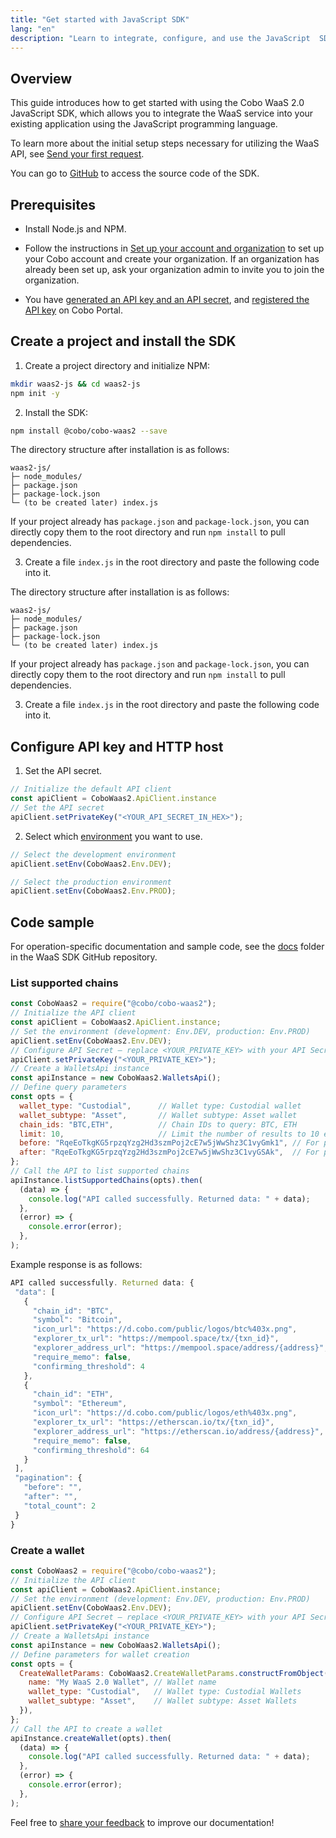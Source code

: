 ```yaml
---
title: "Get started with JavaScript SDK"
lang: "en"
description: "Learn to integrate, configure, and use the JavaScript  SDK with code samples for seamless app development."
---
```


## Overview

This guide introduces how to get started with using the Cobo WaaS 2.0 JavaScript SDK, which allows you to integrate the WaaS service into your existing application using the JavaScript programming language.

To learn more about the initial setup steps necessary for utilizing the WaaS API, see [Send your first request](/v2/guides/get-started/get-started-with-waas).

You can go to [GitHub](https://github.com/CoboGlobal/cobo-waas2-js-sdk/) to access the source code of the SDK.

## Prerequisites

- Install Node.js and NPM.

- Follow the instructions in [Set up your account and organization](https://manuals.cobo.com/en/portal/quick-start-guide) to set up your Cobo account and create your organization. If an organization has already been set up, ask your organization admin to invite you to join the organization.
- You have [generated an API key and an API secret](/v2/guides/overview/cobo-auth#generate-an-api-key-and-an-api-secret), and [registered the API key](https://manuals.cobo.com/en/portal/developer-console/create-api-key) on Cobo Portal.

## Create a project and install the SDK 

1. Create a project directory and initialize NPM:

  ```bash
  mkdir waas2-js && cd waas2-js
  npm init -y
  ```

2. Install the SDK:

  ```bash
  npm install @cobo/cobo-waas2 --save
  ```

  The directory structure after installation is as follows:

  ```pgsql
  waas2-js/
  ├─ node_modules/
  ├─ package.json
  ├─ package-lock.json
  └─ (to be created later) index.js
  ```

  <Tip> If your project already has <code>package.json</code> and <code>package-lock.json</code>, you can directly copy them to the root directory and run <code>npm install</code> to pull dependencies.</Tip>

3. Create a file <code>index.js</code> in the root directory and paste the following code into it.

  The directory structure after installation is as follows:

  ```pgsql
  waas2-js/
  ├─ node_modules/
  ├─ package.json
  ├─ package-lock.json
  └─ (to be created later) index.js
  ```
  <Tip> If your project already has <code>package.json</code> and <code>package-lock.json</code>, you can directly copy them to the root directory and run <code>npm install</code> to pull dependencies.</Tip>

3. Create a file <code>index.js</code> in the root directory and paste the following code into it.

## Configure API key and HTTP host

1. Set the API secret.

  ```javascript
  // Initialize the default API client
  const apiClient = CoboWaas2.ApiClient.instance
  // Set the API secret
  apiClient.setPrivateKey("<YOUR_API_SECRET_IN_HEX>");
  ```

2. Select which [environment](/v2/guides/overview/environments) you want to use.

  ```javascript
  // Select the development environment
  apiClient.setEnv(CoboWaas2.Env.DEV);

  // Select the production environment
  apiClient.setEnv(CoboWaas2.Env.PROD);
  ```

## Code sample

For operation-specific documentation and sample code, see the [docs](https://github.com/CoboGlobal/cobo-waas2-js-sdk/tree/master/docs) folder in the WaaS SDK GitHub repository.

### List supported chains

```javascript
const CoboWaas2 = require("@cobo/cobo-waas2");
// Initialize the API client
const apiClient = CoboWaas2.ApiClient.instance;
// Set the environment (development: Env.DEV, production: Env.PROD)
apiClient.setEnv(CoboWaas2.Env.DEV);
// Configure API Secret – replace <YOUR_PRIVATE_KEY> with your API Secret
apiClient.setPrivateKey("<YOUR_PRIVATE_KEY>");
// Create a WalletsApi instance
const apiInstance = new CoboWaas2.WalletsApi();
// Define query parameters
const opts = {
  wallet_type: "Custodial",      // Wallet type: Custodial wallet
  wallet_subtype: "Asset",       // Wallet subtype: Asset wallet
  chain_ids: "BTC,ETH",          // Chain IDs to query: BTC, ETH
  limit: 10,                     // Limit the number of results to 10 entries
  before: "RqeEoTkgKG5rpzqYzg2Hd3szmPoj2cE7w5jWwShz3C1vyGmk1", // For pagination, optional
  after: "RqeEoTkgKG5rpzqYzg2Hd3szmPoj2cE7w5jWwShz3C1vyGSAk",  // For pagination, optional
};
// Call the API to list supported chains
apiInstance.listSupportedChains(opts).then(
  (data) => {
    console.log("API called successfully. Returned data: " + data);
  },
  (error) => {
    console.error(error);
  },
);
```

Example response is as follows:

```javascript
API called successfully. Returned data: {
 "data": [
   {
     "chain_id": "BTC",
     "symbol": "Bitcoin",
     "icon_url": "https://d.cobo.com/public/logos/btc%403x.png",
     "explorer_tx_url": "https://mempool.space/tx/{txn_id}",
     "explorer_address_url": "https://mempool.space/address/{address}",
     "require_memo": false,
     "confirming_threshold": 4
   },
   {
     "chain_id": "ETH",
     "symbol": "Ethereum",
     "icon_url": "https://d.cobo.com/public/logos/eth%403x.png",
     "explorer_tx_url": "https://etherscan.io/tx/{txn_id}",
     "explorer_address_url": "https://etherscan.io/address/{address}",
     "require_memo": false,
     "confirming_threshold": 64
   }
 ],
 "pagination": {
   "before": "",
   "after": "",
   "total_count": 2
 }
}
```

### Create a wallet

```javascript
const CoboWaas2 = require("@cobo/cobo-waas2");
// Initialize the API client
const apiClient = CoboWaas2.ApiClient.instance;
// Set the environment (development: Env.DEV, production: Env.PROD)
apiClient.setEnv(CoboWaas2.Env.DEV);
// Configure API Secret – replace <YOUR_PRIVATE_KEY> with your API Secret
apiClient.setPrivateKey("<YOUR_PRIVATE_KEY>");
// Create a WalletsApi instance
const apiInstance = new CoboWaas2.WalletsApi();
// Define parameters for wallet creation
const opts = {
  CreateWalletParams: CoboWaas2.CreateWalletParams.constructFromObject({
    name: "My WaaS 2.0 Wallet", // Wallet name
    wallet_type: "Custodial",   // Wallet type: Custodial Wallets
    wallet_subtype: "Asset",    // Wallet subtype: Asset Wallets
  }),
};
// Call the API to create a wallet
apiInstance.createWallet(opts).then(
  (data) => {
    console.log("API called successfully. Returned data: " + data);
  },
  (error) => {
    console.error(error);
  },
);
```


<Tip>Feel free to [share your feedback](https://forms.zohopublic.com/cobo/form/DocumentFeedbackForm/formperma/QvLOhxJv1_JMsJ-1dleZ8Itb_7rzN-LtgvsDdxosoVI) to improve our documentation!</Tip>